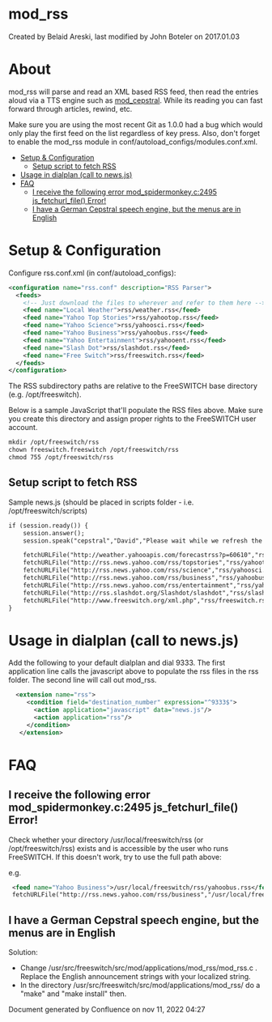 
# mod_rss 

 Created by  Belaid Areski, last modified by  John Boteler on 2017.01.03

# About

mod\_rss will parse and read an XML based RSS feed, then read the entries aloud via a TTS engine such as [mod\_cepstral](https://70.169.193.216/wiki/Mod%5Fcepstral "Mod cepstral"). While its reading you can fast forward through articles, rewind, etc.

Make sure you are using the most recent Git as 1.0.0 had a bug which would only play the first feed on the list regardless of key press. Also, don't forget to enable the mod\_rss module in conf/autoload\_configs/modules.conf.xml.

* [Setup & Configuration](#setup--configuration)  
   * [Setup script to fetch RSS](#setup-script-to-fetch-rss)
* [Usage in dialplan (call to news.js)](#usage-in-dialplan-call-to-newsjs)
* [FAQ](#faq)  
   * [I receive the following error mod\_spidermonkey.c:2495 js\_fetchurl\_file() Error!](#i-receive-the-following-error-mod_spidermonkeyc2495-js_fetchurl_file-error)  
   * [I have a German Cepstral speech engine, but the menus are in English](#i-have-a-german-cepstral-speech-engine-but-the-menus-are-in-english)

# Setup & Configuration

Configure rss.conf.xml (in conf/autoload\_configs):

```xml
<configuration name="rss.conf" description="RSS Parser">
  <feeds>
    <!-- Just download the files to wherever and refer to them here -->
    <feed name="Local Weather">rss/weather.rss</feed>
    <feed name="Yahoo Top Stories">rss/yahootop.rss</feed>
    <feed name="Yahoo Science">rss/yahoosci.rss</feed>
    <feed name="Yahoo Business">rss/yahoobus.rss</feed>
    <feed name="Yahoo Entertainment">rss/yahooent.rss</feed>
    <feed name="Slash Dot">rss/slashdot.rss</feed>
    <feed name="Free Switch">rss/freeswitch.rss</feed>
  </feeds>
</configuration>
```

The RSS subdirectory paths are relative to the FreeSWITCH base directory (e.g. /opt/freeswitch).

Below is a sample JavaScript that'll populate the RSS files above. Make sure you create this directory and assign proper rights to the FreeSWITCH user account.

```xml
mkdir /opt/freeswitch/rss
chown freeswitch.freeswitch /opt/freeswitch/rss
chmod 755 /opt/freeswitch/rss
```

## Setup script to fetch RSS

Sample news.js (should be placed in scripts folder - i.e. /opt/freeswitch/scripts)

```xml
if (session.ready()) {
    session.answer();
    session.speak("cepstral","David","Please wait while we refresh the RSS feeds.")

    fetchURLFile("http://weather.yahooapis.com/forecastrss?p=60610","rss/weather.rss");
    fetchURLFile("http://rss.news.yahoo.com/rss/topstories","rss/yahootop.rss");
    fetchURLFile("http://rss.news.yahoo.com/rss/science","rss/yahoosci.rss");
    fetchURLFile("http://rss.news.yahoo.com/rss/business","rss/yahoobus.rss");
    fetchURLFile("http://rss.news.yahoo.com/rss/entertainment","rss/yahooent.rss");
    fetchURLFile("http://rss.slashdot.org/Slashdot/slashdot","rss/slashdot.rss");
    fetchURLFile("http://www.freeswitch.org/xml.php","rss/freeswitch.rss");
}
```

# Usage in dialplan (call to news.js)

Add the following to your default dialplan and dial 9333\. The first application line calls the javascript above to populate the rss files in the rss folder. The second line will call out mod\_rss.

```xml
  <extension name="rss">
     <condition field="destination_number" expression="^9333$">
       <action application="javascript" data="news.js"/>
       <action application="rss"/>
     </condition>
   </extension>
```

# FAQ

## I receive the following error mod_spidermonkey.c:2495 js_fetchurl_file() Error!

Check whether your directory /usr/local/freeswitch/rss (or /opt/freeswitch/rss) exists and is accessible by the user who runs FreeSWITCH. If this doesn't work, try to use the full path above:

e.g.

```xml
 <feed name="Yahoo Business">/usr/local/freeswitch/rss/yahoobus.rss</feed>
 fetchURLFile("http://rss.news.yahoo.com/rss/business","/usr/local/freeswitch/rss/yahoobus.rss");
```

## I have a German Cepstral speech engine, but the menus are in English

Solution:

* Change /usr/src/freeswitch/src/mod/applications/mod\_rss/mod\_rss.c . Replace the English announcement strings with your localized string.
* In the directory /usr/src/freeswitch/src/mod/applications/mod\_rss/ do a "make" and "make install" then.

Document generated by Confluence on nov 11, 2022 04:27

